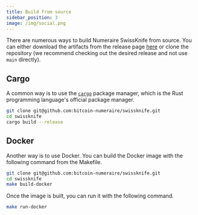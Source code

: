 ```yaml
---
title: Build from source
sidebar_position: 3
image: /img/social.png
---
```


There are numerous ways to build Numeraire SwissKnife from source. You can either download the artifacts from the release
page [here](https://github.com/bitcoin-numeraire/swissknife/releases) or clone the repository (we recommend checking out the desired release and not use `main` directly).

## Cargo

A common way is to use the [`cargo`](https://doc.rust-lang.org/cargo/getting-started/installation.html) package manager, which is the Rust programming language's official package manager.

```bash
git clone git@github.com:bitcoin-numeraire/swissknife.git
cd swissknife
cargo build --release
```

## Docker

Another way is to use Docker. You can build the Docker image with the following command from the Makefile.

```bash
git clone git@github.com:bitcoin-numeraire/swissknife.git
cd swissknife
make build-docker
```

Once the image is built, you can run it with the following command.

```bash
make run-docker
```

